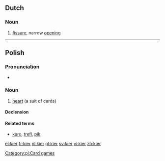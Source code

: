 ==Dutch==

===Noun===
{{nl-noun|g1=m|g2=f|kieren|kiertje}}

# [[fissure]], narrow [[opening]]

----

==Polish==

===Pronunciation===
* {{IPA|/kʲɛr/|lang=pl}}

===Noun===
{{infl|pl|noun|g=m}}

# [[heart]] (a suit of cards)

====Declension====
{{pl-decl-noun
|kier|kiery
|kiera|kierów/kier
|kierowi|kierom
|kier (kiera)|kiery
|kierem|kierami
|kierze|kierach
|kierze|kiery
}}

====Related terms====
* [[karo#Polish|karo]], [[trefl]], [[pik#Polish|pik]]

[[Category:pl:Card games]]

[[el:kier]]
[[fr:kier]]
[[nl:kier]]
[[pl:kier]]
[[sv:kier]]
[[vi:kier]]
[[zh:kier]]